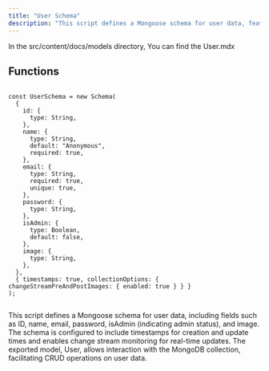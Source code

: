 ```yaml
---
title: "User Schema"
description: "This script defines a Mongoose schema for user data, featuring fields like ID, name, email, password, isAdmin for admin status, and image. It includes timestamps for creation and updates, supports change stream monitoring for real-time updates, and exports a User model for CRUD operations on MongoDB user data."
---
```



In the <Highlight>src/content/docs/models</Highlight> directory, You can find the <Highlight>User.mdx</Highlight>

## Functions

```tsx:UserSchema

const UserSchema = new Schema(
  {
    id: {
      type: String,
    },
    name: {
      type: String,
      default: "Anonymous",
      required: true,
    },
    email: {
      type: String,
      required: true,
      unique: true,
    },
    password: {
      type: String,
    },
    isAdmin: {
      type: Boolean,
      default: false,
    },
    image: {
      type: String,
    },
  },
  { timestamps: true, collectionOptions: { changeStreamPreAndPostImages: { enabled: true } } }
);


```
This script defines a Mongoose schema for user data, including fields such as ID, name, email, password, isAdmin (indicating admin status), and image. The schema is configured to include timestamps for creation and update times and enables change stream monitoring for real-time updates. The exported model, User, allows interaction with the MongoDB collection, facilitating CRUD operations on user data.
